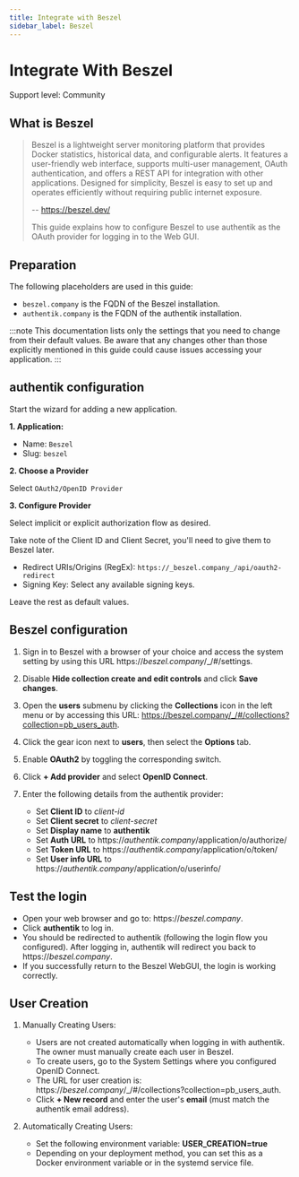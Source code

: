 ```yaml
---
title: Integrate with Beszel
sidebar_label: Beszel
---
```


# Integrate With Beszel

<span class="badge badge--secondary">Support level: Community</span>

## What is Beszel

> Beszel is a lightweight server monitoring platform that provides Docker statistics, historical data, and configurable alerts.
> It features a user-friendly web interface, supports multi-user management, OAuth authentication, and offers a REST API for integration with other applications.
> Designed for simplicity, Beszel is easy to set up and operates efficiently without requiring public internet exposure.
>
> -- https://beszel.dev/
>
> This guide explains how to configure Beszel to use authentik as the OAuth provider for logging in to the Web GUI.

## Preparation

The following placeholders are used in this guide:

- `beszel.company` is the FQDN of the Beszel installation.
- `authentik.company` is the FQDN of the authentik installation.

:::note
This documentation lists only the settings that you need to change from their default values. Be aware that any changes other than those explicitly mentioned in this guide could cause issues accessing your application.
:::

## authentik configuration

Start the wizard for adding a new application.

**1. Application:**

- Name: `Beszel`
- Slug: `beszel`

**2. Choose a Provider**

Select `OAuth2/OpenID Provider`

**3. Configure Provider**

Select implicit or explicit authorization flow as desired.

Take note of the Client ID and Client Secret, you'll need to give them to Beszel later.

- Redirect URIs/Origins (RegEx): `https://_beszel.company_/api/oauth2-redirect`
- Signing Key: Select any available signing keys.

Leave the rest as default values.

## Beszel configuration

1. Sign in to Beszel with a browser of your choice and access the system setting by using this URL https://_beszel.company_/\_/#/settings.

2. Disable **Hide collection create and edit controls** and click **Save changes**.

3. Open the **users** submenu by clicking the **Collections** icon in the left menu or by accessing this URL: https://beszel.company/_/#/collections?collection=pb_users_auth.

4. Click the gear icon next to **users**, then select the **Options** tab.

5. Enable **OAuth2** by toggling the corresponding switch.

6. Click **+ Add provider** and select **OpenID Connect**.

7. Enter the following details from the authentik provider:
    - Set **Client ID** to _client-id_
    - Set **Client secret** to _client-secret_
    - Set **Display name** to **authentik**
    - Set **Auth URL** to https://_authentik.company_/application/o/authorize/
    - Set **Token URL** to https://_authentik.company_/application/o/token/
    - Set **User info URL** to https://_authentik.company_/application/o/userinfo/

## Test the login

- Open your web browser and go to: https://_beszel.company_.
- Click **authentik** to log in.
- You should be redirected to authentik (following the login flow you configured). After logging in, authentik will redirect you back to https://_beszel.company_.
- If you successfully return to the Beszel WebGUI, the login is working correctly.

## User Creation

1. Manually Creating Users:

    - Users are not created automatically when logging in with authentik. The owner must manually create each user in Beszel.
    - To create users, go to the System Settings where you configured OpenID Connect.
    - The URL for user creation is: https://_beszel.company_/\_/#/collections?collection=pb_users_auth.
    - Click **+ New record** and enter the user's **email** (must match the authentik email address).

2. Automatically Creating Users:
    - Set the following environment variable: **USER_CREATION=true**
    - Depending on your deployment method, you can set this as a Docker environment variable or in the systemd service file.
